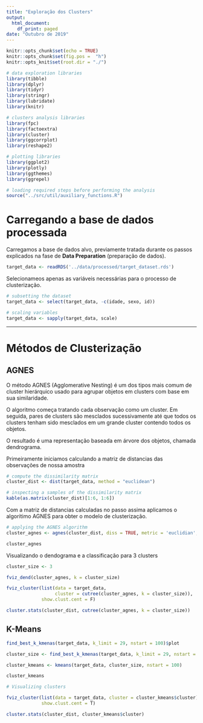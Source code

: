 ```yaml
---
title: "Exploração dos Clusters"
output:
  html_document:
    df_print: paged
date: "Outubro de 2019"
---
```


```r
knitr::opts_chunk$set(echo = TRUE)
knitr::opts_chunk$set(fig.pos =  "h")
knitr::opts_knit$set(root.dir = "./")

# data exploration libraries
library(tibble)
library(dplyr)
library(tidyr)
library(stringr)
library(lubridate)
library(knitr)

# clusters analysis libraries
library(fpc)
library(factoextra)
library(cluster)
library(ggcorrplot)
library(reshape2)

# plotting libraries
library(ggplot2)
library(plotly)
library(ggthemes)
library(ggrepel)
```

```r
# loading required steps before performing the analysis
source("../src/util/auxiliary_functions.R")
```

# Carregando a base de dados processada

Carregamos a base de dados alvo, previamente tratada durante os passos explicados na fase de **Data Preparation** (preparação de dados). 

```r
target_data <- readRDS('../data/processed/target_dataset.rds')
```


Selecionameos apenas as variáveis necessárias para o processo de clusterização. 

```r

# subsetting the dataset
target_data <- select(target_data, -c(idade, sexo, id))

# scaling variables
target_data <- sapply(target_data, scale)

```

*******************************************************************************

# Métodos de Clusterização

## AGNES

O método AGNES (Agglomerative Nesting) é um dos tipos mais comum de cluster hierárquico usado para agrupar objetos em clusters com base em sua similaridade. 

O algoritmo começa tratando cada observação como um cluster. Em seguida, pares de clusters são mesclados sucessivamente até que todos os clusters tenham sido mesclados em um grande cluster contendo todos os objetos. 

O resultado é uma representação baseada em árvore dos objetos, chamada dendrograma.


Primeiramente iniciamos calculando a matriz de distancias das observações de nossa amostra

```r

# compute the dissimilarity matrix
cluster_dist <- dist(target_data, method = "euclidean")

# inspecting a samples of the dissimilarity matrix
kable(as.matrix(cluster_dist)[1:6, 1:6])

```

Com a matriz de distancias calculadas no passo assima aplicamos o algoritimo AGNES para obter o modelo de clusterização.

```r

# applying the AGNES algorithm
cluster_agnes <- agnes(cluster_dist, diss = TRUE, metric = 'euclidian', method = 'complete')

cluster_agnes

```

Visualizando o dendograma e a classificação para 3 clusters

```r

cluster_size <- 3

fviz_dend(cluster_agnes, k = cluster_size)

fviz_cluster(list(data = target_data, 
                  cluster = cutree(cluster_agnes, k = cluster_size)),  
             show.clust.cent = F)

```

```r

cluster.stats(cluster_dist, cutree(cluster_agnes, k = cluster_size))

```


## K-Means

```r



find_best_k_kmenas(target_data, k_limit = 29, nstart = 100)$plot

```

```r

cluster_size <- find_best_k_kmenas(target_data, k_limit = 29, nstart = 100)$best_k

cluster_kmeans <- kmeans(target_data, cluster_size, nstart = 100)

cluster_kmeans

```


```r

# Visualizing clusters

fviz_cluster(list(data = target_data, cluster = cluster_kmeans$cluster),
             show.clust.cent = T)

```


```r

cluster.stats(cluster_dist, cluster_kmeans$cluster)

```
